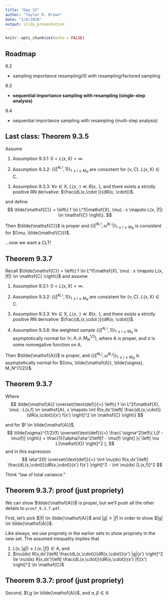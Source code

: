 ```yaml
---
title: "Day 22"
author: "Taylor R. Brown"
date: "1/8/2020"
output: slidy_presentation
---
```


```r
knitr::opts_chunk$set(echo = FALSE)
```


## Roadmap

9.2

- sampling importance resampling/IS with resampling/factored sampling 

9.3

- **sequential importance sampling with resampling (single-step analysis)**

9.4

- sequential importance sampling with resampling (multi-step analysis)

## Last class: Theorem 9.3.5

Assume 

1. Assumption 9.3.1: $0 < L(x,\mathsf{X}) < \infty$.

2. Assumption 9.3.2: $\{(\xi^{N,i},1)\}_{1 \le i \le M_N}$ are consistent for $(\nu, \mathsf{C})$. $L(x,\mathsf{X}) \in \mathsf{C}$.

3. Assumption 9.3.3: $\forall x \in \mathsf{X}$, $L(x, \cdot) \ll R(x, \cdot)$, and there exists a strictly positive RN derivative: $\frac{dL(x,\cdot )}{dR(x, \cdot)}$.

and define 
$$
\tilde{\mathsf{C}} = \left\{ f \in L^1(\mathsf{X}, \mu) : x \mapsto L(x, |f|) \in \mathsf{C}  \right\}.
$$

Then $\tilde{\mathsf{C}}$ is proper and $\{ (\tilde{\xi}^{N,i}, \tilde{\omega}^{N,i} )\}_{1 \le i \le M_N}$ is consistent for $(\mu, \tilde{\mathsf{C}})$.

...now we want a CLT!

## Theorem 9.3.7

Recall $\tilde{\mathsf{C}} = \left\{ f \in L^1(\mathsf{X}, \mu) : x \mapsto L(x, |f|) \in \mathsf{C}  \right\}$ and assume 

1. Assumption 9.3.1: $0 < L(x,\mathsf{X}) < \infty$.

2. Assumption 9.3.2: $\{(\xi^{N,i},1)\}_{1 \le i \le M_N}$ are consistent for $(\nu, \mathsf{C})$. $L(x,\mathsf{X}) \in \mathsf{C}$.

3. Assumption 9.3.3: $\forall x \in \mathsf{X}$, $L(x, \cdot) \ll R(x, \cdot)$, and there exists a strictly positive RN derivative: $\frac{dL(x,\cdot )}{dR(x, \cdot)}$.

4. Assumption 9.3.6: the weighted sample $\{(\xi^{N,i}, 1)\}_{1 \le i \le M_N}$ is asymptotically normal for $(\nu, \mathsf{A}, \sigma, M_N^{1/2})$, where $\mathsf{A}$ is proper, and $\sigma$ is some nonnegative function on $\mathsf{A}$.

Then $\tilde{\mathsf{A}}$ is proper, and $\{ (\tilde{\xi}^{N,j}, \tilde{\omega}^{N,j} )\}_{1 \le j \le M_N}$ is asymptotically normal for $(\mu, \tilde{\mathsf{A}}, \tilde{\sigma}, M_N^{1/2})$.

## Theorem 9.3.7

Where
$$
\tilde{\mathsf{A}} \overset{\text{def}}{=} \left\{ f \in L^2(\mathsf{X}, \mu) : L(x,f) \in \mathsf{A}, x \mapsto \int R(x,dx')\left[ \frac{dL(x,\cdot)}{dR(x,\cdot)}(x') f(x') \right]^2 \in \mathsf{C} \right\}
$$

and for $f \in \tilde{\mathsf{A}}$,
$$
\tilde{\sigma}^{1/2}(f) \overset{\text{def}}{=} \frac{ \sigma^2\left\{ L[f - \mu(f)] \right\} + \frac{1}{\alpha}\eta^2\left[f - \mu(f) \right] }{ \left[ \nu L(\mathsf{X}) \right]^2 },
$$
and in this expression
$$
\eta^2(f) \overset{\text{def}}{=} \iint \nu(dx) R(x,dx')\left[ \frac{dL(x,\cdot)}{dR(x,\cdot)}(x') f(x') \right]^2 - \int \nu(dx) [L(x,f)]^2
$$

Think "law of total variance."


## Theorem 9.3.7: proof (just propriety)

We can show $\tilde{\mathsf{A}}$ is proper, but we'll push all the other details to `proof_9.3.7.pdf`.

First, let's pick $|f| \in \tilde{\mathsf{A}}$ and $|g| \le |f|$ in order to show $|g| \in \tilde{\mathsf{A}}$. 

Like always, we use propriety in the earlier sets to show propriety in the new set. The assumed inequality implies that 

1. $L(x,|g|) \le L(x, |f|) \in \mathsf{A}$, and
2. $\nu(dx) R(x,dx')\left[ \frac{dL(x,\cdot)}{dR(x,\cdot)}(x') |g|(x') \right]^2 \le  \nu(dx) R(x,dx')\left[ \frac{dL(x,\cdot)}{dR(x,\cdot)}(x') |f|(x') \right]^2 \in \mathsf{C}$



## Theorem 9.3.7: proof (just propriety)

Second, $f,g \in \tilde{\mathsf{A}}$, and $\alpha,\beta \in \mathbb{R}$





